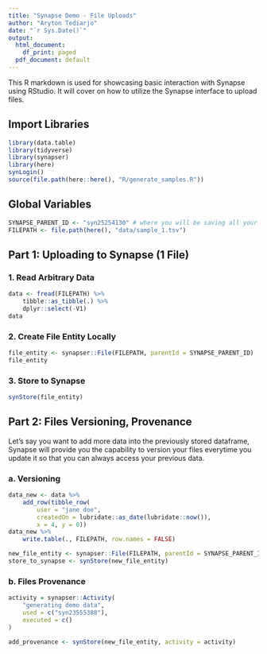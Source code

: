 ```yaml
---
title: "Synapse Demo - File Uploads"
author: "Aryton Tediarjo"
date: "`r Sys.Date()`"
output:
  html_document:
    df_print: paged
  pdf_document: default
---
```


This R markdown is used for showcasing basic interaction with Synapse using RStudio. It will cover on how to utilize the Synapse interface to upload files.

## Import Libraries
```r
library(data.table)
library(tidyverse)
library(synapser)
library(here)
synLogin()
source(file.path(here::here(), "R/generate_samples.R"))
```

## Global Variables
```r
SYNAPSE_PARENT_ID <- "syn25254130" # where you will be saving all your files
FILEPATH <- file.path(here(), "data/sample_1.tsv")
```


## Part 1: Uploading to Synapse (1 File)

### 1. Read Arbitrary Data
```r
data <- fread(FILEPATH) %>% 
    tibble::as_tibble(.) %>%
    dplyr::select(-V1)
data
```

### 2. Create File Entity Locally
```r
file_entity <- synapser::File(FILEPATH, parentId = SYNAPSE_PARENT_ID)
file_entity
```

### 3. Store to Synapse
```r
synStore(file_entity)
```

## Part 2: Files Versioning, Provenance

Let's say you want to add more data into the previously stored dataframe, Synapse will provide you the capability to version your files everytime you update it so that you can always access your previous data.

### a. Versioning
```r
data_new <- data %>% 
    add_row(tibble_row(
        user = "jane doe", 
        createdOn = lubridate::as_date(lubridate::now()),
        x = 4, y = 0))
data_new %>% 
    write.table(., FILEPATH, row.names = FALSE)
```

```r
new_file_entity <- synapser::File(FILEPATH, parentId = SYNAPSE_PARENT_ID)
store_to_synapse <- synStore(new_file_entity)
```

### b. Files Provenance
```r
activity = synapser::Activity(
    "generating demo data",
    used = c("syn23555388"),
    executed = c()
)

add_provenance <- synStore(new_file_entity, activity = activity)
```



